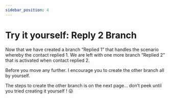```yaml
---
sidebar_position: 4
---
```


# Try it yourself: Reply 2 Branch
Now that we have created a branch “Replied 1” that handles
the scenario whereby the contact replied 1. We are left with
one more branch “Replied 2” that is activated when contact
replied 2.

Before you move any further.
I encourage you to create the other branch all by yourself.

The steps to create the other branch is on the next page... 
don’t peek until you tried creating it yourself ! 😜

